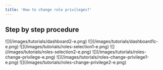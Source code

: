 ```yaml
---
title: 'How to change role privileges?'
---
```


## Step by step procedure

<Steps>
  <Step title="Go to &#x22;Dashboard&#x22;">
    ![](/images/tutorials/dashboard2-e.png)
  </Step>

  <Step title="Click your &#x22;company name&#x22;">
    ![](/images/tutorials/dashboard1c-e.png)
  </Step>

  <Step title="Click &#x22;Management > Roles&#x22; from the sidebar.">
    ![](/images/tutorials/roles-selection1-e.png)
  </Step>

  <Step title="Click on the &#x22;role name&#x22;.">
    ![](/images/tutorials/roles-selection2-e.png)
  </Step>

  <Step title="Click &#x22;Privileges&#x22; tab.">
    ![](/images/tutorials/roles-change-privilege-e.png)
  </Step>

  <Step title="Click the &#x22;feature&#x22; you want to open.">
    ![](/images/tutorials/roles-change-privilege1-e.png)
  </Step>

  <Step title="Toggle the &#x22;switch&#x22; to change the privilege.">
    ![](/images/tutorials/roles-change-privilege2-e.png)
  </Step>
</Steps>